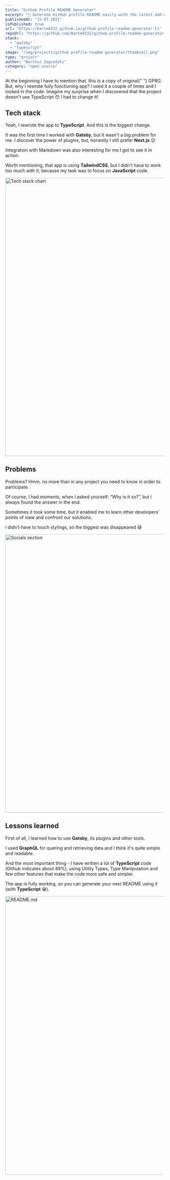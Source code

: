 ```yaml
---
title: "Github Profile README Generator"
excerpt: "🚀 Generate GitHub profile README easily with the latest add-ons like visitors count, GitHub stats, etc using minimal UI."
publishedAt: "15-07-2021"
isPublished: true
url: "https://bartek532.github.io/github-profile-readme-generator-ts"
repoUrl: "https://github.com/Bartek532/github-profile-readme-generator-ts"
stack:
  - "gatsby"
  - "typescript"
image: "/img/projects/github-profile-readme-generator/thumbnail.png"
type: "project"
author: "Bartosz Zagrodzki"
category: "open-source"
---
```


<div id="introduction">
  At the beginning I have to mention that, this is a copy of original{" "}
  <Link href="https://github.com/rahuldkjain/github-profile-readme-generator">GPRG</Link>. But, why I rewrote fully
  functioning app? I used it a couple of times and I looked in the code. Imagine my surprise when I discovered that the
  project doesn't use TypeScript 😯 I had to change it!
</div>

## Tech stack

Yeah, I rewrote the app to **TypeScript**. And this is the biggest change.

It was the first time I worked with **Gatsby**, but it wasn't a big problem for me. I discover the power of plugins, but, honestly I still prefer **Next.js** 😉

Integration with Markdown was also interesting for me I got to see it in action.

Worth mentioning, that app is using **TailwindCSS**, but I didn't have to work too much with it, because my task was to focus on **JavaScript** code.

<Image src="/img/projects/github-profile-readme-generator/stack.png" alt="Tech stack chart" width="1200" height="880" />

## Problems

Problems? Hmm, no more than in any project you need to know in order to participate.

Of course, I had moments, when I asked yourself: “Why is it so?”, but I always found the answer in the end.

Sometimes it took some time, but it enabled me to learn other developers' points of view and confront our solutions.

I didn't have to touch stylings, so the biggest was disappeared 😅

<Image
  src="/img/projects/github-profile-readme-generator/socials.png"
  alt="Socials section"
  width="1200"
  height="880"
/>

## Lessons learned

First of all, I learned how to use **Gatsby**, its plugins and other tools.

I used **GraphQL** for quering and retrieving data and I think it's quite simple and readable.

And the most important thing - I have written a lot of **TypeScript** code (Github indicates about 89%), using Utility Types, Type Manipulation and few other features that make the code more safe and simpler.

The app is fully working, so you can generate your next README using it (with **TypeScript** 😁).

<Image src="/img/projects/github-profile-readme-generator/readme.png" alt="README.md" width="1200" height="880" />
